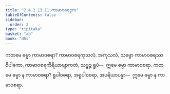 ```yaml
---
title: "2.4.2.13.11 ကာမာဝစရဒုက"
tableOfContents: false
sidebar:
  order: 3
type: "tipitaka"
basket: "ab"
book: "dhs"
---
```



<DynamicBreadcrumb />

<Division number="1601" book="dhs">

<Paragraph number="2312" book="dhs">
ကတမေ ဓမ္မာ ကာမာဝစရာ? ကာမာဝစရကုသလံ, အကုသလံ, သဗ္ဗော ကာမာဝစရဿ ဝိပါကော, ကာမာဝစရကိရိယာဗျာကတံ, သဗ္ဗဉ္စ ရူပံ—  ဣမေ ဓမ္မာ ကာမာဝစရာ.
</Paragraph>

</Division>
<Division number="1602" book="dhs">

<Paragraph number="2313" book="dhs">
ကတမေ ဓမ္မာ န ကာမာဝစရာ? ရူပါဝစရာ, အရူပါဝစရာ, အပရိယာပန္နာ—  ဣမေ ဓမ္မာ န ကာမာဝစရာ.
</Paragraph>
</Division>
